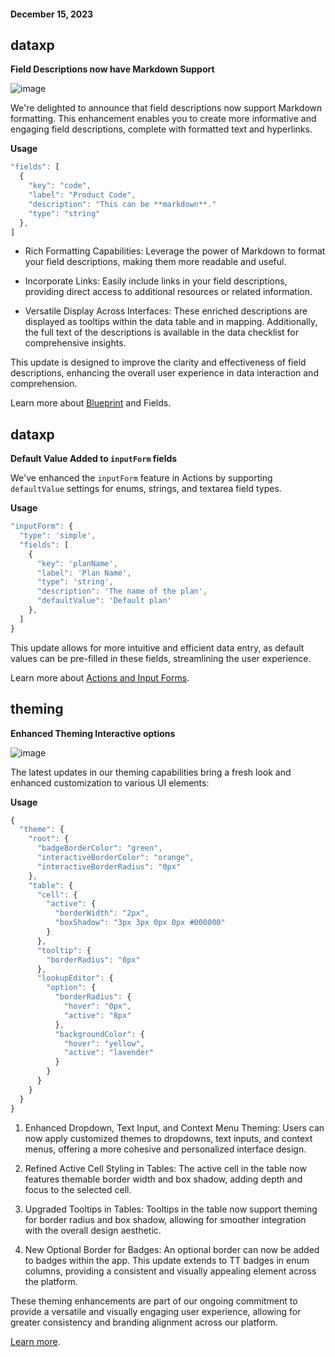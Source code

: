 #### December 15, 2023

## dataxp

**Field Descriptions now have Markdown Support**

![image](../changelog/images/tooltips-with-markdown.gif)

We're delighted to announce that field descriptions now support Markdown formatting. This enhancement enables you to create more informative and engaging field descriptions, complete with formatted text and hyperlinks.

**Usage**

```jsx
"fields": [
  {
    "key": "code",
    "label": "Product Code",
    "description": "This can be **markdown**."
    "type": "string"
  },
]
```

- Rich Formatting Capabilities: Leverage the power of Markdown to format your field descriptions, making them more readable and useful.

- Incorporate Links: Easily include links in your field descriptions, providing direct access to additional resources or related information.

- Versatile Display Across Interfaces: These enriched descriptions are displayed as tooltips within the data table and in mapping. Additionally, the full text of the descriptions is available in the data checklist for comprehensive insights.

This update is designed to improve the clarity and effectiveness of field descriptions, enhancing the overall user experience in data interaction and comprehension.

Learn more about [Blueprint](../blueprint) and Fields.

## dataxp

**Default Value Added to `inputForm` fields**

We've enhanced the `inputForm` feature in Actions by supporting `defaultValue` settings for enums, strings, and textarea field types.

**Usage**

```jsx
"inputForm": {
  "type": 'simple',
  "fields": [
    {
      "key": 'planName',
      "label": 'Plan Name',
      "type": 'string',
      "description": 'The name of the plan',
      "defaultValue": 'Default plan'
    },
  ]
}
```

This update allows for more intuitive and efficient data entry, as default values can be pre-filled in these fields, streamlining the user experience.

Learn more about [Actions and Input Forms](../orchestration/actions#inputForm).

## theming

**Enhanced Theming Interactive options**

![image](../changelog/images/theming_dropdowns.png)

The latest updates in our theming capabilities bring a fresh look and enhanced customization to various UI elements:

**Usage**

```jsx
{
  "theme": {
    "root": {
      "badgeBorderColor": "green",
      "interactiveBorderColor": "orange",
      "interactiveBorderRadius": "0px"
    },
    "table": {
      "cell": {
        "active": {
          "borderWidth": "2px",
          "boxShadow": "3px 3px 0px 0px #000000"
        }
      },
      "tooltip": {
        "borderRadius": "0px"
      },
      "lookupEditor": {
        "option": {
          "borderRadius": {
            "hover": "0px",
            "active": "8px"
          },
          "backgroundColor": {
            "hover": "yellow",
            "active": "lavender"
          }
        }
      }
    }
  }
}
```

1. Enhanced Dropdown, Text Input, and Context Menu Theming: Users can now apply customized themes to dropdowns, text inputs, and context menus, offering a more cohesive and personalized interface design.

2. Refined Active Cell Styling in Tables: The active cell in the table now features themable border width and box shadow, adding depth and focus to the selected cell.

3. Upgraded Tooltips in Tables: Tooltips in the table now support theming for border radius and box shadow, allowing for smoother integration with the overall design aesthetic.

4. New Optional Border for Badges: An optional border can now be added to badges within the app. This update extends to TT badges in enum columns, providing a consistent and visually appealing element across the platform.

These theming enhancements are part of our ongoing commitment to provide a versatile and visually engaging user experience, allowing for greater consistency and branding alignment across our platform.

[Learn more](../guides/theming).
